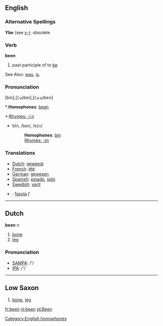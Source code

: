 ==English==

{{rank|who|said|would|46|been|will|no|them}}

===Alternative Spellings===

'''Ybe''' (see [[y-]]); obsolete

=== Verb ===

'''been''' 

# past participle of to [[be]]

See Also: [[was]], [[is]].

===Pronunciation===
[bin],[(↘)bɪn],[(↘↘)bɛn]
*:'''Homophones''': [[bean]] [[Category:English homophones]]
*:[[Rhymes:English:-iːn|Rhymes: -iːn]]
*bĭn, /bɪn/, /<tt>bIn</tt>/
*:'''Homophones''': [[bin]]
*:[[Rhymes:English:-ɪn|Rhymes: -ɪn]]

===Translations===
* [[Dutch]]: [[geweest]]
* [[French]]: [[été]]
* [[German]]: [[gewesen]]
* [[Spanish]]: [[estado]], [[sido]]
* [[Swedish]]: [[varit]]
*{{pl}}: [[fasola]] ''f''


----

==Dutch==

'''been''' ''n''

# [[bone]]
# [[leg]]

=== Pronunciation ===
*[[w:SAMPA|SAMPA]]: /'/
*[[w:IPA|IPA]]: /'/

----

==Low Saxon==
# [[bone]], [[leg]]

[[fr:been]]
[[nl:been]]
[[pt:Been]]